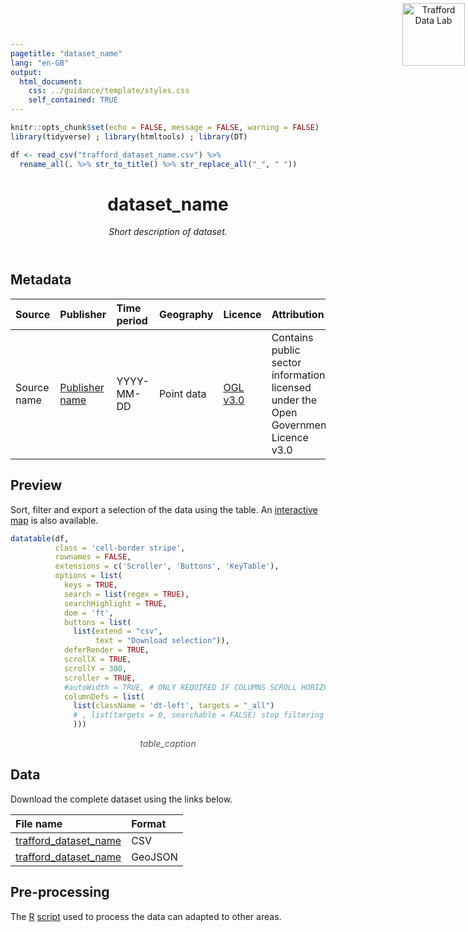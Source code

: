 ```yaml
---
pagetitle: "dataset_name"
lang: "en-GB"
output:
  html_document:
    css: ../guidance/template/styles.css
    self_contained: TRUE
---
```


```r
knitr::opts_chunk$set(echo = FALSE, message = FALSE, warning = FALSE)
library(tidyverse) ; library(htmltools) ; library(DT) 

df <- read_csv("trafford_dataset_name.csv") %>% 
  rename_all(. %>% str_to_title() %>% str_replace_all("_", " "))
```

<header>
<a href="https://www.trafforddatalab.io/data"><img src="https://www.trafforddatalab.io/assets/logo/trafforddatalab_logo.svg" alt="Trafford Data Lab" width="100" border="0" style="position:absolute; top:0; right:0; padding:5px;"/></a>

# dataset_name
*Short description of dataset.*
<br />
</header>
<main>
## Metadata

|Source |Publisher |Time period |Geography |Licence |Attribution |Last updated |
|:---|:---|:---|:---|:---|:---|:---|
|Source name |<a href="#" target="_blank">Publisher name</a> |YYYY-MM-DD |Point data |<a href="http://www.nationalarchives.gov.uk/doc/open-government-licence/version/3/" target="_blank">OGL v3.0</a> |Contains public sector information licensed under the Open Government Licence v3.0 |YYYY-MM-DD |

## Preview
Sort, filter and export a selection of the data using the table. An <a href="https://www.trafforddatalab.io/explore/#dataset=#" target="_blank">interactive map</a> is also available.

```r
datatable(df, 
          class = 'cell-border stripe',
          rownames = FALSE, 
          extensions = c('Scroller', 'Buttons', 'KeyTable'),
          options = list(
            keys = TRUE,
            search = list(regex = TRUE),
            searchHighlight = TRUE,
            dom = 'ft',
            buttons = list(
              list(extend = "csv", 
                   text = "Download selection")),
            deferRender = TRUE,
            scrollX = TRUE,
            scrollY = 300,
            scroller = TRUE,
            #autoWidth = TRUE, # ONLY REQUIRED IF COLUMNS SCROLL HORIZONTALLY
            columnDefs = list(
              list(className = 'dt-left', targets = "_all")
              # , list(targets = 0, searchable = FALSE) stop filtering
              )))
```
<div style="text-align: center; color: #555;">
  <em>table_caption</em>
</div>

## Data
Download the complete dataset using the links below.

|File name |Format |
|:---|:---|
|[trafford_dataset_name](trafford_dataset_name.csv) |CSV |
|[trafford_dataset_name](trafford_dataset_name.geojson) |GeoJSON |

## Pre-processing
The <a href="https://cran.r-project.org" target="_blank">R</a> [script](pre-processing.R) used to process the data can adapted to other areas.<br /><br />
</main>

<script>
  // Fixes to dynamic elements created by DataTables to improve accessibility
  var removeElFn = setInterval(removeElement, 1000);
  
  function removeElement() {
    try {
      var el = document.getElementsByClassName("dataTables_scrollBody")[0].childNodes[0];
      el.removeChild(el.childNodes[0]); // Remove unwanted hidden text element from table - causing accessibility alert as it has no label
      
      el.parentNode.setAttribute('tabindex', '0');  // add attribute allowing keyboard users to access scrollable area
      
      clearInterval(removeElFn);  // cancel any further calls to this function as we have completed all actions
    }
    catch(e) {
      // form element 'el' doesn't exist yet so setInterval will call the function again until it does
    }
  }
</script>